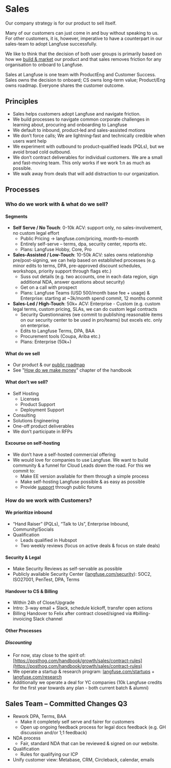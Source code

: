 # Sales

Our company strategy is for our product to sell itself.

Many of our customers can just come in and buy without speaking to us. For other customers, it is, however, imperative to have a counterpart in our sales-team to adopt Langfuse successfully.

We like to think that the decision of both user groups is primarily based on how we [build & market](/handbook) our product and that sales removes friction for any organisation to onboard to Langfuse.

Sales at Langfuse is one team with ProductEng and Customer Success. Sales owns the decision to onboard; CS owns long-term value; Product/Eng owns roadmap. Everyone shares the customer outcome.

## Principles

- Sales helps customers adopt Langfuse and navigate friction.
- We build processes to navigate common corporate challenges in learning about, procuring and onboarding to Langfuse
- We default to inbound, product‑led and sales-assisted motions
- We don’t force calls; We are lightning‑fast and technically credible when users want help
- We experiment with outbound to product‑qualified leads (PQLs), but we avoid broad cold outbound.
- We don’t contract deliverables for individual customers. We are a small and fast-moving team. This only works if we work 1:n as much as possible.
- We walk away from deals that will add distraction to our organization.

## Processes

### Who do we work with & what do we sell?

#### Segments

- **Self Serve / No Touch**: 0-10k ACV: support only, no sales-involvement, no custom legal effort
  - Public Pricing → langfuse.com/pricing, month-to-month
  - Entirely self-serve – terms, dpa, security center, reports etc.
  - Plans: Langfuse Hobby, Core, Pro
- **Sales-Assisted / Low-Touch**: 10-50k ACV: sales owns relationship pre/post-signing, we can help based on established processes (e.g. minor edits to terms, DPA, pre-approved discount schedules, workshops, priority support through flags etc.)
  - Suss out details (e.g. two accounts, one in each data region, sign additional NDA, answer questions about security)
  - Get on a call with prospect
  - Plans: Langfuse Teams (USD 500/month base fee \+ usage) & Enterprise: starting at \~3k/month spend commit, 12 months commit
- **Sales-Led / High-Touch**: 50k+ ACV: Enterprise \- Custom (e.g. custom legal terms, custom pricing, SLAs, we can do custom legal contracts
  - Security Questionnaires (we commit to publishing reasonable items on our security center to be used in pro/teams) but excels etc. only on enterprise.
  - Edits to Langfuse Terms, DPA, BAA
  - Procurement tools (Coupa, Ariba etc.)
  - Plans: Enterprise (50k+)

#### What do we sell

- Our product & our [public roadmap](/roadmap)
- See "[How do we make money](/handbook/chapters/monetization)" chapter of the handbook

#### What don’t we sell?

- Self Hosting
  - Licenses
  - Product Support
  - Deployment Support
- Consulting
- Solutions Engineering
- One-off product deliverables
- We don’t participate in RFPs

#### Excourse on self-hosting

- We don’t have a self-hosted commercial offering
- We would love for companies to use Langfuse. We want to build community & a funnel for Cloud Leads down the road. For this we commit to:
  - Make EE version available for them through a simple process
  - Make self-hosting Langfuse possible & as easy as possible
  - Provide [support](/support) through public forums

### How do we work with Customers?

#### We prioritize inbound

- “Hand Raiser” (PQLs), “Talk to Us”, Enterprise Inbound, Community/Socials
- Qualification
  - Leads qualified in Hubspot
  - Two weekly reviews (focus on active deals & focus on stale deals)

#### Security & Legal

- Make Security Reviews as self-servable as possible
- Publicly available Security Center ([langfuse.com/security](/security)): SOC2, ISO27001, PenTest, DPA, Terms

#### Handover to CS & Billing

- Within 24h of Close/Upgrade
- Intro: 3-way email \+ Slack, schedule kickoff, transfer open actions
- Billing Handover to Felix after contract closed/signed via \#billing-invoicing Slack channel

#### Other Processes

##### Discounting

- For now, stay close to the spirit of: [https://posthog.com/handbook/growth/sales/contract-rules](https://posthog.com/handbook/growth/sales/contract-rules)
- We operate a startup & research program: [langfuse.com/startups](http://langfuse.com/startups) + [langfuse.com/research](http://langfuse.com/research)
- Additionally we operate a deal for YC companies (10k Langfuse credits for the first year towards any plan - both current batch & alumni)

## Sales Team – Committed Changes Q3

- Rework DPA, Terms, BAA
  - Make it completely self serve and fairer for customers
  - Open up ongoing feedback process for legal docs feedback (e.g. GH discussion and/or 1;1 feedback)
- NDA process
  - Fair, standard NDA that can be reviewed & signed on our website.
- Qualification
  - Rules for qualifying our ICP
- Unify customer view: Metabase, CRM, Circleback, calendar, emails
